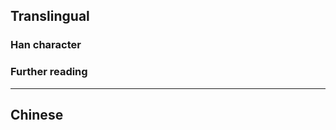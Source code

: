 {{character info}}
{{character info|0x2F83C}}
==Translingual==

===Han character===
{{Han char|rn=30|rad=口|as=04|sn=7|four=|canj=RMT|ids=⿰口开,⿰口幵}}

===Further reading===
{{Han ref|kx=0181.020|dkj=03525|dj=0405.200|hdz=10585.020|uh=549E|ud=21662}}
{{Han ref|uh=2F83C}}

----

==Chinese==
{{zh-see|哯|v}}